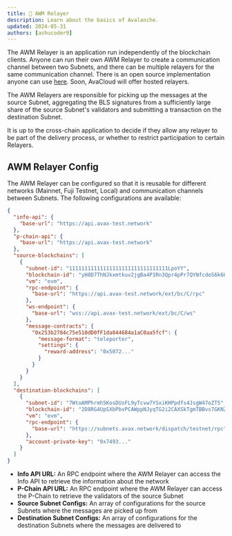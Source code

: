 ```yaml
---
title: 📕 AWM Relayer
description: Learn about the basics of Avalanche.
updated: 2024-05-31
authors: [ashucoder9]
---
```


The AWM Relayer is an application run independently of the blockchain clients. Anyone can run their own AWM Relayer to create a communication channel between two Subnets, and there can be multiple relayers for the same communication channel. There is an open source implementation anyone can use [here](https://github.com/ava-labs/awm-relayer). Soon, AvaCloud will offer hosted relayers.

The AWM Relayers are responsible for picking up the messages at the source Subnet, aggregating the BLS signatures from a sufficiently large share of the source Subnet's validators and submitting a transaction on the destination Subnet.

It is up to the cross-chain application to decide if they allow any relayer to be part of the delivery process, or whether to restrict participation to certain Relayers.

## AWM Relayer Config

The AWM Relayer can be configured so that it is reusable for different networks (Mainnet, Fuji Testnet, Local) and communication channels between Subnets. The following configurations are available:

```json title="https://github.com/ava-labs/awm-relayer/blob/main/sample-relayer-config.json"
{
  "info-api": {
    "base-url": "https://api.avax-test.network"
  },
  "p-chain-api": {
    "base-url": "https://api.avax-test.network"
  },
  "source-blockchains": [
    {
      "subnet-id": "11111111111111111111111111111111LpoYY",
      "blockchain-id": "yH8D7ThNJkxmtkuv2jgBa4P1Rn3Qpr4pPr7QYNfcdoS6k6HWp",
      "vm": "evm",
      "rpc-endpoint": {
        "base-url": "https://api.avax-test.network/ext/bc/C/rpc"
      },
      "ws-endpoint": {
        "base-url": "wss://api.avax-test.network/ext/bc/C/ws"
      },
      "message-contracts": {
        "0x253b2784c75e510dD0fF1da844684a1aC0aa5fcf": {
          "message-format": "teleporter",
          "settings": {
            "reward-address": "0x5072..."
          }
        }
      }
    }
  ],
  "destination-blockchains": [
    {
      "subnet-id": "7WtoAMPhrmh5KosDUsFL9yTcvw7YSxiKHPpdfs4JsgW47oZT5",
      "blockchain-id": "2D8RG4UpSXbPbvPCAWppNJyqTG2i2CAXSkTgmTBBvs7GKNZjsY",
      "vm": "evm",
      "rpc-endpoint": {
        "base-url": "https://subnets.avax.network/dispatch/testnet/rpc"
      },
      "account-private-key": "0x7493..."
    }
  ]
}
```

- **Info API URL:** An RPC endpoint where the AWM Relayer can access the Info API to retrieve the information about the network
- **P-Chain API URL:** An RPC endpoint where the AWM Relayer can access the P-Chain to retrieve the validators of the source Subnet
- **Source Subnet Configs:** An array of configurations for the source Subnets where the messages are picked up from
- **Destination Subnet Configs:** An array of configurations for the destination Subnets where the messages are delivered to